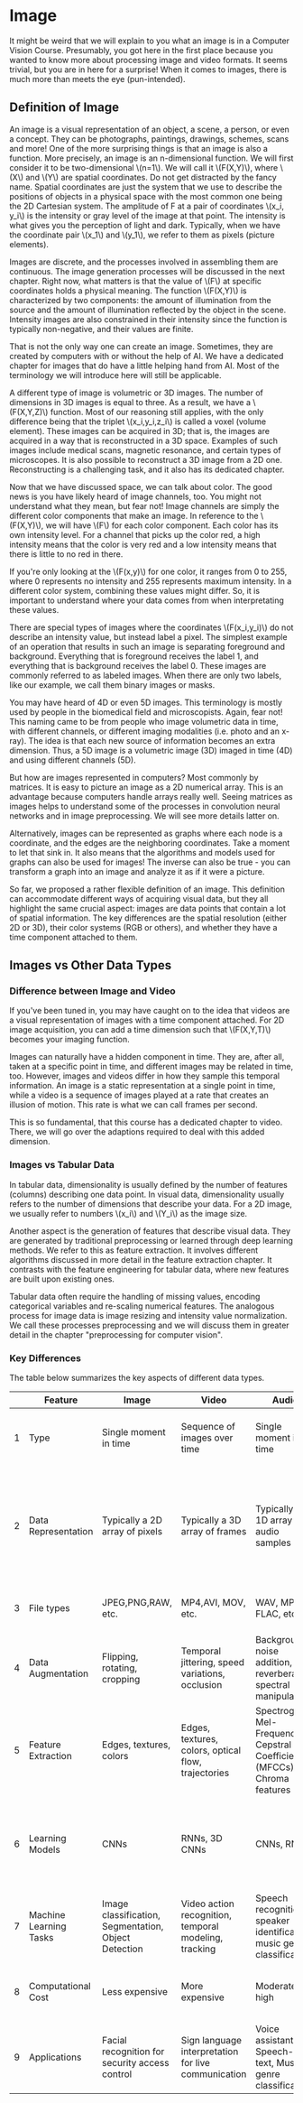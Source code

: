 # Image

It might be weird that we will explain to you what an image is in a Computer Vision Course. Presumably, you got here in the first place because you wanted to know more about processing image and video formats. It seems trivial, but you are in here for a surprise! When it comes to images, there is much more than meets the eye (pun-intended).

## Definition of Image

An image is a visual representation of an object, a scene, a person, or even a concept. They can be photographs, paintings, drawings, schemes, scans and more! One of the more surprising things is that an image is also a function. More precisely, an image is an n-dimensional function. We will first consider it to be two-dimensional \\(n=1\\). We will call it \\(F(X,Y)\\), where \\(X\\) and \\(Y\\) are spatial coordinates. Do not get distracted by the fancy name. Spatial coordinates are just the system that we use to describe the positions of objects in a physical space with the most common one being the 2D Cartesian system. The amplitude of F at a pair of coordinates \\(x_i, y_i\\) is the intensity or gray level of the image at that point. The intensity is what gives you the perception of light and dark. Typically, when we have the coordinate pair \\(x_1\\) and \\(y_1\\), we refer to them as pixels (picture elements).

Images are discrete, and the processes involved in assembling them are continuous. The image generation processes will be discussed in the next chapter. Right now, what matters is that the value of \\(F\\) at specific coordinates holds a physical meaning. The function \\(F(X,Y)\\) is characterized by two components: the amount of illumination from the source and the amount of illumination reflected by the object in the scene. Intensity images are also constrained in their intensity since the function is typically non-negative, and their values are finite. 

That is not the only way one can create an image.  Sometimes, they are created by computers with or without the help of AI.  We have a dedicated chapter for images that do have a little helping hand from AI. Most of the terminology we will introduce here will still be applicable.

A different type of image is volumetric or 3D images. The number of dimensions in 3D images is equal to three. As a result, we have a \\(F(X,Y,Z)\\) function. Most of our reasoning still applies, with the only difference being that the triplet \\(x_i,y_i,z_i\\) is called a voxel (volume element). These images can be acquired in 3D; that is, the images are acquired in a way that is reconstructed in a 3D space. Examples of such images include medical scans, magnetic resonance, and certain types of microscopes. It is also possible to reconstruct a 3D image from a 2D one. Reconstructing is a challenging task, and it also has its dedicated chapter.

Now that we have discussed space, we can talk about color. The good news is you have likely heard of image channels, too. You might not understand what they mean, but fear not! Image channels are simply the different color components that make an image. In reference to the \\(F(X,Y)\\), we will have \\(F\\) for each color component. Each color has its own intensity level. For a channel that picks up the color red, a high intensity means that the color is very red and a low intensity means that there is little to no red in there.

If you're only looking at the \\(F(x,y)\\) for one color, it ranges from 0 to 255, where 0 represents no intensity and 255 represents maximum intensity. In a different color system, combining these values might differ. So, it is important to understand where your data comes from when interpretating these values.

There are special types of images where the coordinates \\(F(x_i,y_i)\\) do not describe an intensity value, but instead label a pixel. The simplest example of an operation that results in such an image is separating foreground and background. Everything that is foreground receives the label 1, and everything that is background receives the label 0. These images are commonly referred to as labeled images. When there are only two labels, like our example, we call them binary images or masks. 

You may have heard of 4D or even 5D images. This terminology is mostly used by people in the biomedical field and microscopists. Again, fear not! This naming came to be from people who image volumetric data in time, with different channels, or different imaging modalities (i.e. photo and an x-ray). The idea is that each new source of information becomes an extra dimension. Thus, a 5D image is a volumetric image (3D) imaged in time (4D) and using different channels (5D).

But how are images represented in computers? Most commonly by matrices. It is easy to picture an image as a 2D numerical array. This is an advantage because computers handle arrays really well. Seeing matrices as images helps to understand some of the processes in convolution neural networks and in image preprocessing. We will see more details latter on.

Alternatively, images can be represented as graphs where each node is a coordinate, and the edges are the neighboring coordinates. Take a moment to let that sink in. It also means that the algorithms and models used for graphs can also be used for images! The inverse can also be true - you can transform a graph into an image and analyze it as if it were a picture.

So far, we proposed a rather flexible definition of an image. This definition can accommodate different ways of acquiring visual data, but they all highlight the same crucial aspect: images are data points that contain a lot of spatial information. The key differences are the spatial resolution (either 2D or 3D), their color systems (RGB or others), and whether they have a time component attached to them.


## Images vs Other Data Types

### Difference between Image and Video

If you've been tuned in,  you may have caught on to the idea that videos are a visual representation of images with a time component attached. For 2D image acquisition, you can add a time dimension such that \\(F(X,Y,T)\\) becomes your imaging function. 

Images can naturally have a hidden component in time. They are, after all, taken at a specific point in time, and different images may be related in time, too. However, images and videos differ in how they sample this temporal information. An image is a static representation at a single point in time, while a video is a sequence of images played at a rate that creates an illusion of motion. This rate is what we can call frames per second. 

This is so fundamental, that this course has a dedicated chapter to video. There, we will go over the adaptions required to deal with this added dimension.

### Images vs Tabular Data

In tabular data, dimensionality is usually defined by the number of features (columns) describing one data point. In visual data, dimensionality usually refers to the number of dimensions that describe your data. For a 2D image, we usually refer to numbers \\(x_i\\) and \\(Y_i\\) as the image size.  

 Another aspect is the generation of features that describe visual data. They are generated by traditional preprocessing or learned through deep learning methods. We refer to this as feature extraction. It involves different algorithms discussed in more detail in the feature extraction chapter. It contrasts with the feature engineering for tabular data, where new features are built upon existing ones.

Tabular data often require the handling of missing values, encoding categorical variables and re-scaling numerical features. The analogous process for image data is image resizing and intensity value normalization. We call these processes preprocessing and we will discuss them in greater detail in the chapter "preprocessing for computer vision".

### Key Differences

The table below summarizes the key aspects of different data types. 


|   | Feature                | Image                                                | Video                                                 | Audio                                                                     | Tabular Data                                                         |
|---|------------------------|------------------------------------------------------|-------------------------------------------------------|---------------------------------------------------------------------------|----------------------------------------------------------------------|
| 1 | Type                   | Single moment in time                                | Sequence of images over time                          | Single moment in time                                                     | Structured data organized in rows and columns                        |
| 2 | Data Representation    | Typically a 2D array of pixels                       | Typically a 3D array of frames                        | Typically a 1D array of audio samples                                     | Typically a 2D array of features as columns and individual data sample as rows (i.e. spreadsheet, database tables                                         |
| 3 | File types             | JPEG,PNG,RAW, etc.                                   | MP4,AVI, MOV, etc.                                    | WAV, MP3, FLAC, etc.                                                      | CSV, Excel (.xlsx, .xls), Database formats, etc.                     |
| 4 | Data Augmentation	     | Flipping, rotating, cropping	                        | Temporal jittering, speed variations, occlusion       | Background noise addition, reverberation, spectral manipulation           |  ROSE, SMOTE, ADASYN                                |
| 5 | Feature Extraction	    | Edges, textures, colors	                             | Edges, textures, colors, optical flow, trajectories   | Spectrogram, Mel-Frequency Cepstral Coefficients (MFCCs), Chroma features | Statistical analysis, Feature engineering, Data aggregation          |
| 6 | Learning Models	       | CNNs                                                 | RNNs, 3D CNNs                                         | CNNs, RNNs                                                                | Linear Regression, Decision Trees, Random Forests, Gradient Boosting |
| 7 | Machine Learning Tasks | Image classification, Segmentation, Object Detection | Video action recognition, temporal modeling, tracking | Speech recognition, speaker identification, music genre classification    | Regression, Classification, Clustering                               |
| 8 | Computational Cost	    | Less expensive	                                      | More expensive                                        | Moderate to high                                                          | Generally less expensive compared to others                          |
| 9 | Applications           | Facial recognition for security access control	      | Sign language interpretation for live communication   | Voice assistants, Speech-to-text, Music genre classification              | Predictive modeling, Fraud detection, Weather forecasting            |




